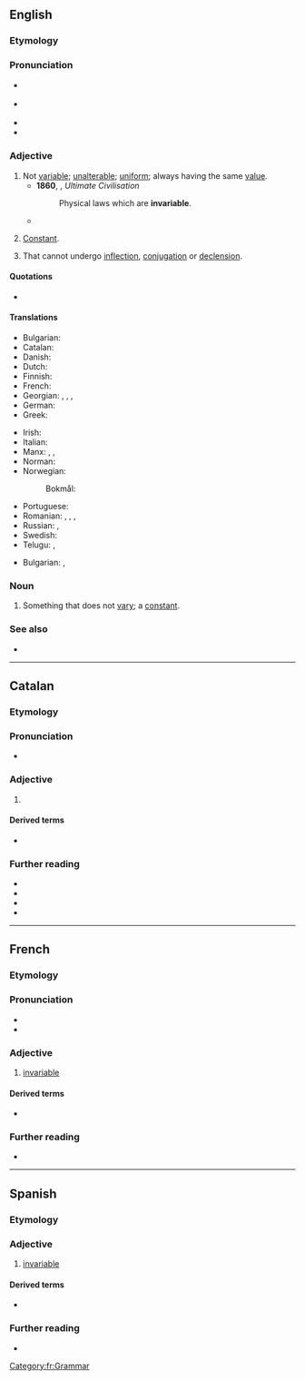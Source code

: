 ==English==

===Etymology===
{{prefix|en|in|variable}}

===Pronunciation===
* {{a|GA}} {{IPA|en|/ɪnˈvɛɹ.i.ə.bl̩/}}
* {{a|RP}} {{IPA|en|/ɪnˈvɛə.ɹi.ə.bl̩/}}
* {{audio|en|en-us-invariable.ogg|Audio (US)}}
* {{hyph|en|in|va|ri|able}}

===Adjective===
{{en-adj|-}}

# Not [[variable]]; [[unalterable]]; [[uniform]]; always having the same [[value]].
#* '''1860''', {{w|Isaac Taylor}}, ''Ultimate Civilisation''
#*: Physical laws which are '''invariable'''.
#* {{RQ:Chambers Younger Set|IX|passage=“A tight little craft,” was Austin’s '''invariable''' comment on the matron; and she looked it, always trim and trig and smooth of surface like a converted yacht cleared for action.}}
# {{lb|en|math}} [[constant|Constant]].
# {{lb|en|by extension|grammar|of a word, or a grammatical class}} That cannot undergo [[inflection]], [[conjugation]] or [[declension]].
#: {{ux|en|The French adjective <u>marron</u> ‘brown’ is '''invariable''': it does not take the usual <u>s</u> in the plural.}}
#: {{syn|en|uninflectable}}
#: {{hypo|en|indeclinable|inconjugable}}

====Quotations====
* {{seeCites|en}}

====Translations====
{{trans-top|not variable}}
* Bulgarian: {{t+|bg|неизменен}}
* Catalan: {{t+|ca|invariable}}
* Danish: {{t+|da|uforanderlig}}
* Dutch: {{t+|nl|onveranderlijk}}
* Finnish: {{t+|fi|muuttumaton}}
* French: {{t+|fr|invariable}}
* Georgian: {{t|ka|არაცვლადი}}, {{t|ka|უცვლელი}}, {{t|ka|მუდმივი}}, {{t|ka|შეუცვლელი}}
* German: {{t+|de|unveränderlich}}
* Greek: {{t+|el|άκλιτος}}
{{trans-mid}}
* Irish: {{t|ga|do-athraitheach}}
* Italian: {{t+|it|invariabile}}
* Manx: {{t|gv|neuchaghlaaee}}, {{t|gv|kinjagh}}, {{t|gv|shassooagh}}
* Norman: {{t|nrf|învâriabl'ye}} {{qualifier|Jersey}}
* Norwegian:
*: Bokmål: {{t+|nb|ubøyelig}}
* Portuguese: {{t+|pt|invariável}}
* Romanian: {{t+|ro|invariabil|m|n}}, {{t|ro|invariabilă|f}}, {{t|ro|nevariabil|m|n}}, {{t|ro|neschimbabil|m|n}}
* Russian: {{t+|ru|неизме́нный}}, {{t+|ru|неизменя́емый}}
* Swedish: {{t+|sv|oföränderlig}}
* Telugu: {{t|te|మార్పులేని}}, {{t|te|జిడ్డుగాడు}}
{{trans-bottom}}
{{trans-top|(mathematics) constant}}
* Bulgarian: {{t+|bg|постоянен}}, {{t+|bg|константен}}
{{trans-mid}}

{{trans-bottom}}

===Noun===
{{en-noun}}

# Something that does not [[vary]]; a [[constant]].

===See also===
* {{l|en|invariant}}<!-- or is it a synonym? -->

----

==Catalan==

===Etymology===
{{af|ca|in-|variable}}

===Pronunciation===
* {{ca-IPA}}

===Adjective===
{{ca-adj|mf}}

# {{l|en|invariable}}

====Derived terms====
* {{l|ca|invariablement}}

===Further reading===
* {{R:IEC2}}
* {{R:GDLC}}
* {{R:DNV}}
* {{R:DCVB}}

----

==French==

===Etymology===
{{prefix|fr|in|variable}}

===Pronunciation===
* {{fr-IPA}}
* {{audio|fr|Fr-invariable.ogg|Audio}}

===Adjective===
{{fr-adj}}

# [[#English|invariable]]

====Derived terms====
* {{l|fr|invariablement}}

===Further reading===
* {{R:TLFi}}

[[Category:fr:Grammar]]

----

==Spanish==

===Etymology===
{{af|es|in-|variable}}

===Adjective===
{{es-adj}}

# [[#English|invariable]]

====Derived terms====
* {{l|es|invariablemente}}

===Further reading===
* {{R:DRAE}}